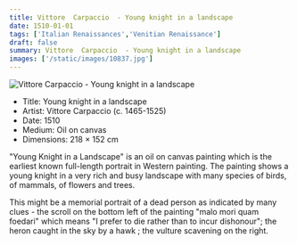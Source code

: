 ```yaml
---
title: Vittore  Carpaccio  - Young knight in a landscape 
date: 1510-01-01
tags: ['Italian Renaissances','Venitian Renaissance']
draft: false
summary: Vittore  Carpaccio  - Young knight in a landscape 
images: ['/static/images/10837.jpg']
---
```


![Vittore  Carpaccio  - Young knight in a landscape ](/static/images/10837.jpg)

* Title: Young knight in a landscape 
* Artist: Vittore  Carpaccio  (c. 1465-1525)
* Date: 1510
* Medium: Oil on canvas
* Dimensions: 218 × 152 cm

"Young Knight in a Landscape" is an oil on canvas painting which is the earliest known full-length portrait in Western painting. The painting shows a young knight in a very rich and busy landscape with many species of birds, of mammals, of flowers and trees.

This might be a memorial portrait of a dead person as indicated by many clues - the scroll on the bottom left of the painting "malo mori quam foedari" which means "I prefer to die rather than to incur dishonour"; the heron caught in the sky by a hawk ; the vulture scavening on the right.
